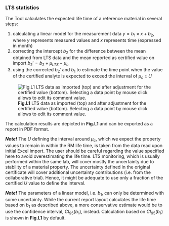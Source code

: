 ### LTS statistics

The Tool calculates the expected life time of a reference material in several steps:

1. calculating a linear model for the measurement data $y = b_1 \times x + b_2$, where $y$ represents
measured values and $x$ represents time (expressed in month)
2. correcting the intercept $b_2$ for the difference between the mean obtained from LTS data and 
the mean reported as certified value on import $b_2' = b_2 + \mu_\mathit{LTS} - \mu_c$
3. using the corrected $b_2'$ and $b_1$ to estimate the time point when the value of the certified 
analyte is expected to exceed the interval of $\mu_c \pm U$

![**Fig.L1** LTS data as imported (top) and after adjustment for the certified value (bottom). Selecting a data point by mouse click allows to edit its comment value.](fig/L_Modul_FigL1.png)

The calculation results are depicted in **Fig.L1** and can be exported as a report in PDF format.

***Note!***
The $U$ defining the interval around $\mu_c$, which we expect the property values 
to remain in within the RM life time, is taken from the data read upon initial
Excel import. The user should be careful regarding the value specified here to 
avoid overestimating the life time. LTS monitoring, which is usually performed 
within the same lab, will cover mostly the uncertainty due to stability of a 
material property. The uncertainty defined in the original certificate will
cover additional uncertainty contributions (i.e. from the collaborative trial).
Hence, it might be adequate to use only a fraction of the certified $U$ value to
define the interval.

***Note!***
The parameters of a linear model, i.e. $b_1$, can only be determined with some 
uncertainty. While the current report layout calculates the life time based on 
$b_1$ as described above, a more conservative estimate would be to use the 
confidence interval, $CI_{95}(b_1)$, instead. Calculation based on $CI_{95}(b_1)$
is shown in **Fig.L1** by default.